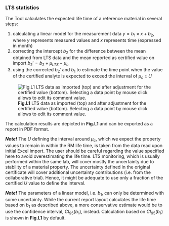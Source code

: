 ### LTS statistics

The Tool calculates the expected life time of a reference material in several steps:

1. calculating a linear model for the measurement data $y = b_1 \times x + b_2$, where $y$ represents
measured values and $x$ represents time (expressed in month)
2. correcting the intercept $b_2$ for the difference between the mean obtained from LTS data and 
the mean reported as certified value on import $b_2' = b_2 + \mu_\mathit{LTS} - \mu_c$
3. using the corrected $b_2'$ and $b_1$ to estimate the time point when the value of the certified 
analyte is expected to exceed the interval of $\mu_c \pm U$

![**Fig.L1** LTS data as imported (top) and after adjustment for the certified value (bottom). Selecting a data point by mouse click allows to edit its comment value.](fig/L_Modul_FigL1.png)

The calculation results are depicted in **Fig.L1** and can be exported as a report in PDF format.

***Note!***
The $U$ defining the interval around $\mu_c$, which we expect the property values 
to remain in within the RM life time, is taken from the data read upon initial
Excel import. The user should be careful regarding the value specified here to 
avoid overestimating the life time. LTS monitoring, which is usually performed 
within the same lab, will cover mostly the uncertainty due to stability of a 
material property. The uncertainty defined in the original certificate will
cover additional uncertainty contributions (i.e. from the collaborative trial).
Hence, it might be adequate to use only a fraction of the certified $U$ value to
define the interval.

***Note!***
The parameters of a linear model, i.e. $b_1$, can only be determined with some 
uncertainty. While the current report layout calculates the life time based on 
$b_1$ as described above, a more conservative estimate would be to use the 
confidence interval, $CI_{95}(b_1)$, instead. Calculation based on $CI_{95}(b_1)$
is shown in **Fig.L1** by default.